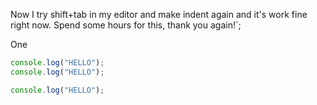 Now I try shift+tab in my editor and make indent again and it's work fine right now.
Spend some hours for this, thank you again!`;

One

```js {1,3-4} showLineNumbers
console.log("HELLO");
console.log("HELLO");

console.log("HELLO");
```
